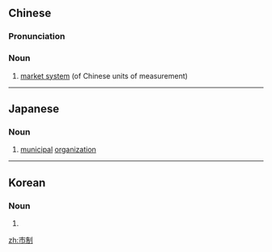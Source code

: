 ==Chinese==
{{zh-forms}}
{{wikipedia|lang=zh}}

===Pronunciation===
{{zh-pron
|m=shìzhì
|c=si5 zai3
|cat=n
}}

===Noun===
{{zh-noun}}

# [[market system]] (of Chinese units of measurement)

----

==Japanese==
{{ja-kanjitab|し|せい|yomi=on}}

===Noun===
{{ja-noun|しせい}}

# [[municipal]] [[organization]]

----

==Korean==
{{ko-hanjatab}}

===Noun===
{{ko-noun|hangeul=시제}}

# {{hanja form of|시제|municipal organization}}

[[zh:市制]]
